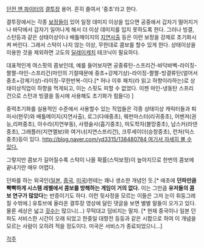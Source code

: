 [[던전 앤 파이터]]의 [[결투장]] 용어. 흔히 줄여서 '중초'라고 한다.

결투장에서는 각종 [[던전 앤 파이터/시스템/보정|보정]]들이 있어 일정 데미지 이상을 입으면 공중에서 갑자기 떨어지거나 바닥에서 갑자기 일어나게 해서 더 이상 데미지를 입지 못하도록 한다. 그러나 빙결,스턴등과 같은 상태이상이나 배틀메이지의 [[지연사출]] 등은 이런 보정을 강제로 초기화시켜 버린다. 그래서 스턱이 나지 않는 이상, 무한대로 콤보를 할수 있게 한다. 상태이상을 이용한 것을 제외하면 고도의 [[딜레이캐치]] 테크닉이 필요하다.

대표적인게 여스핏의 콤보인데, 예를 들어보자면 공중류탄-스프리건-바닥바벡-라이징-짤짤-마인-스프리건(마인의 기절때문에 중초+강제기상)-라이징-짤짤-빙결류탄(얼어서 중초+강제기상)-라이징-무한반복-이다.[* 허나 이후 패치(라 읽고 하향이라하는)로 상태이상직업이 하향을 먹게되고, 이는 스핏도 피할 수 없었다. 이젠 마인-냉동탄 스프리건으로 스턴과 빙결을 동시에 사용해도 초기화가 힘들다) ]

중력초기화를 실용적인 수준에서 사용할수 있는 직업들은 각종 상태이상 캐릭터들과 퇴마사(현무)와 배틀메이지(지연사출), 로그(다애중초), 웨펀마스터(리귀중초), 어벤져(권능,리퍼중초), 아수라(지연부동), 사령술사(흡기중초), 마도학자(블망중초), 남스커(라댄중초), 그래플러(지연엘보)와 여거너(지연스프리건), 크루세이더(승창중초), 런처(익스중초)등이 있다. [[http://blog.naver.com/yd3315/138480784 여기서 자세히 볼 수 있다.]]

그렇지만 콤보가 길어질수록 스턱이 나올 확률(스턱보정)이 높아지므로 한번의 콤보에 끝내기란 매우 어렵다.

던파를 하는 외국인([[일본]], [[중국]], [[미국]])한테는 꽤나 생소한 개념인 듯.[* 애초에 '''던파만큼 빡빡하게 시스템 레벨에서 콤보를 방해하는 게임이 거의 없다.''' 이는 그만큼 '''유저들의 콤보 연구가 많았다'''는 반증이기도 하다. 이런 뒷사정을 모르는 이들은 그저 눈이 휘둥그레질 수밖에.] 유튜브에 올라온 결투장 영상에 달린 댓글을 보면 별별 말들이 오가고 있다. 물론 세상은 넓고 [[굇수]]는 많으니(...) 무턱대고 덤비지는 말자. [* 현재 중국이나 일본 던파도 서비스한 시간이 오래 되었고 한중일 대항전 등등과 같은 시합으로 하여 이 개념을 모르는 사람이 오히려 적을 정도이다. 미국은 서비스가 종료되었으니...]

[[각주]]
